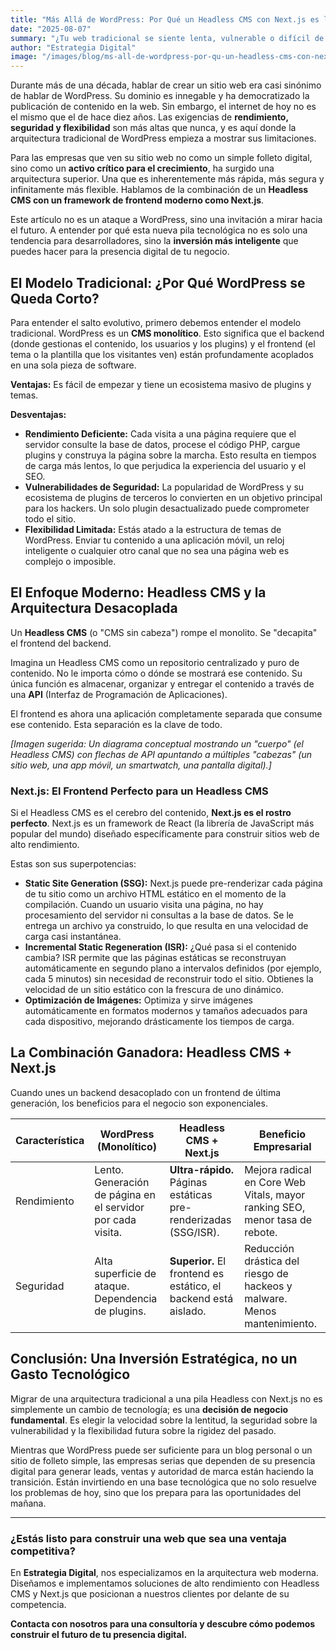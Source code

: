 ```yaml
---
title: "Más Allá de WordPress: Por Qué un Headless CMS con Next.js es la Inversión Más Inteligente para tu Web"
date: "2025-08-07" 
summary: "¿Tu web tradicional se siente lenta, vulnerable o difícil de escalar? Exploramos las limitaciones de los CMS monolíticos y desglosamos por qué la arquitectura Headless con Next.js ofrece una velocidad, seguridad y flexibilidad inigualables para el futuro de tu presencia digital."
author: "Estrategia Digital"
image: "/images/blog/ms-all-de-wordpress-por-qu-un-headless-cms-con-nextjs-es-la-inversin-ms-inteligente-para-tu-web.jpg"
---
```


Durante más de una década, hablar de crear un sitio web era casi sinónimo de hablar de WordPress. Su dominio es innegable y ha democratizado la publicación de contenido en la web. Sin embargo, el internet de hoy no es el mismo que el de hace diez años. Las exigencias de **rendimiento, seguridad y flexibilidad** son más altas que nunca, y es aquí donde la arquitectura tradicional de WordPress empieza a mostrar sus limitaciones.

Para las empresas que ven su sitio web no como un simple folleto digital, sino como un **activo crítico para el crecimiento**, ha surgido una arquitectura superior. Una que es inherentemente más rápida, más segura y infinitamente más flexible. Hablamos de la combinación de un **Headless CMS con un framework de frontend moderno como Next.js**.

Este artículo no es un ataque a WordPress, sino una invitación a mirar hacia el futuro. A entender por qué esta nueva pila tecnológica no es solo una tendencia para desarrolladores, sino la **inversión más inteligente** que puedes hacer para la presencia digital de tu negocio.

## El Modelo Tradicional: ¿Por Qué WordPress se Queda Corto?

Para entender el salto evolutivo, primero debemos entender el modelo tradicional. WordPress es un **CMS monolítico**. Esto significa que el backend (donde gestionas el contenido, los usuarios y los plugins) y el frontend (el tema o la plantilla que los visitantes ven) están profundamente acoplados en una sola pieza de software.

**Ventajas:** Es fácil de empezar y tiene un ecosistema masivo de plugins y temas.

**Desventajas:**
- **Rendimiento Deficiente:** Cada visita a una página requiere que el servidor consulte la base de datos, procese el código PHP, cargue plugins y construya la página sobre la marcha. Esto resulta en tiempos de carga más lentos, lo que perjudica la experiencia del usuario y el SEO.
- **Vulnerabilidades de Seguridad:** La popularidad de WordPress y su ecosistema de plugins de terceros lo convierten en un objetivo principal para los hackers. Un solo plugin desactualizado puede comprometer todo el sitio.
- **Flexibilidad Limitada:** Estás atado a la estructura de temas de WordPress. Enviar tu contenido a una aplicación móvil, un reloj inteligente o cualquier otro canal que no sea una página web es complejo o imposible.

## El Enfoque Moderno: Headless CMS y la Arquitectura Desacoplada

Un **Headless CMS** (o "CMS sin cabeza") rompe el monolito. Se "decapita" el frontend del backend.

Imagina un Headless CMS como un repositorio centralizado y puro de contenido. No le importa cómo o dónde se mostrará ese contenido. Su única función es almacenar, organizar y entregar el contenido a través de una **API** (Interfaz de Programación de Aplicaciones).

El frontend es ahora una aplicación completamente separada que consume ese contenido. Esta separación es la clave de todo.

*[Imagen sugerida: Un diagrama conceptual mostrando un "cuerpo" (el Headless CMS) con flechas de API apuntando a múltiples "cabezas" (un sitio web, una app móvil, un smartwatch, una pantalla digital).]*

### Next.js: El Frontend Perfecto para un Headless CMS

Si el Headless CMS es el cerebro del contenido, **Next.js es el rostro perfecto**. Next.js es un framework de React (la librería de JavaScript más popular del mundo) diseñado específicamente para construir sitios web de alto rendimiento.

Estas son sus superpotencias:

- **Static Site Generation (SSG):** Next.js puede pre-renderizar cada página de tu sitio como un archivo HTML estático en el momento de la compilación. Cuando un usuario visita una página, no hay procesamiento del servidor ni consultas a la base de datos. Se le entrega un archivo ya construido, lo que resulta en una velocidad de carga casi instantánea.
- **Incremental Static Regeneration (ISR):** ¿Qué pasa si el contenido cambia? ISR permite que las páginas estáticas se reconstruyan automáticamente en segundo plano a intervalos definidos (por ejemplo, cada 5 minutos) sin necesidad de reconstruir todo el sitio. Obtienes la velocidad de un sitio estático con la frescura de uno dinámico.
- **Optimización de Imágenes:** Optimiza y sirve imágenes automáticamente en formatos modernos y tamaños adecuados para cada dispositivo, mejorando drásticamente los tiempos de carga.

## La Combinación Ganadora: Headless CMS + Next.js

Cuando unes un backend desacoplado con un frontend de última generación, los beneficios para el negocio son exponenciales.

<div class="w-full overflow-x-auto">
  <table class="min-w-full divide-y divide-gray-700">
    <thead class="bg-gray-800">
      <tr>
        <th scope="col" class="py-3.5 px-4 text-left text-sm font-semibold text-white">Característica</th>
        <th scope="col" class="py-3.5 px-4 text-left text-sm font-semibold text-white">WordPress (Monolítico)</th>
        <th scope="col" class="py-3.5 px-4 text-left text-sm font-semibold text-white">Headless CMS + Next.js</th>
        <th scope="col" class="py-3.5 px-4 text-left text-sm font-semibold text-white">Beneficio Empresarial</th>
      </tr>
    </thead>
    <tbody class="divide-y divide-gray-800 bg-gray-900">
      <tr>
        <td class="whitespace-nowrap py-4 px-4 text-sm font-medium text-white">Rendimiento</td>
        <td class="whitespace-normal py-4 px-4 text-sm text-gray-300">Lento. Generación de página en el servidor por cada visita.</td>
        <td class="whitespace-normal py-4 px-4 text-sm text-gray-300"><strong>Ultra-rápido.</strong> Páginas estáticas pre-renderizadas (SSG/ISR).</td>
        <td class="whitespace-normal py-4 px-4 text-sm text-gray-300">Mejora radical en Core Web Vitals, mayor ranking SEO, menor tasa de rebote.</td>
      </tr>
      <tr>
        <td class="whitespace-nowrap py-4 px-4 text-sm font-medium text-white">Seguridad</td>
        <td class="whitespace-normal py-4 px-4 text-sm text-gray-300">Alta superficie de ataque. Dependencia de plugins.</td>
        <td class="whitespace-normal py-4 px-4 text-sm text-gray-300"><strong>Superior.</strong> El frontend es estático, el backend está aislado.</td>
        <td class="whitespace-normal py-4 px-4 text-sm text-gray-300">Reducción drástica del riesgo de hackeos y malware. Menos mantenimiento.</td>
      </tr>
    </tbody>
  </table>
</div>

## Conclusión: Una Inversión Estratégica, no un Gasto Tecnológico

Migrar de una arquitectura tradicional a una pila Headless con Next.js no es simplemente un cambio de tecnología; es una **decisión de negocio fundamental**. Es elegir la velocidad sobre la lentitud, la seguridad sobre la vulnerabilidad y la flexibilidad futura sobre la rigidez del pasado.

Mientras que WordPress puede ser suficiente para un blog personal o un sitio de folleto simple, las empresas serias que dependen de su presencia digital para generar leads, ventas y autoridad de marca están haciendo la transición. Están invirtiendo en una base tecnológica que no solo resuelve los problemas de hoy, sino que los prepara para las oportunidades del mañana.

---

### ¿Estás listo para construir una web que sea una ventaja competitiva?

En **Estrategia Digital**, nos especializamos en la arquitectura web moderna. Diseñamos e implementamos soluciones de alto rendimiento con Headless CMS y Next.js que posicionan a nuestros clientes por delante de su competencia.

**Contacta con nosotros para una consultoría y descubre cómo podemos construir el futuro de tu presencia digital.**